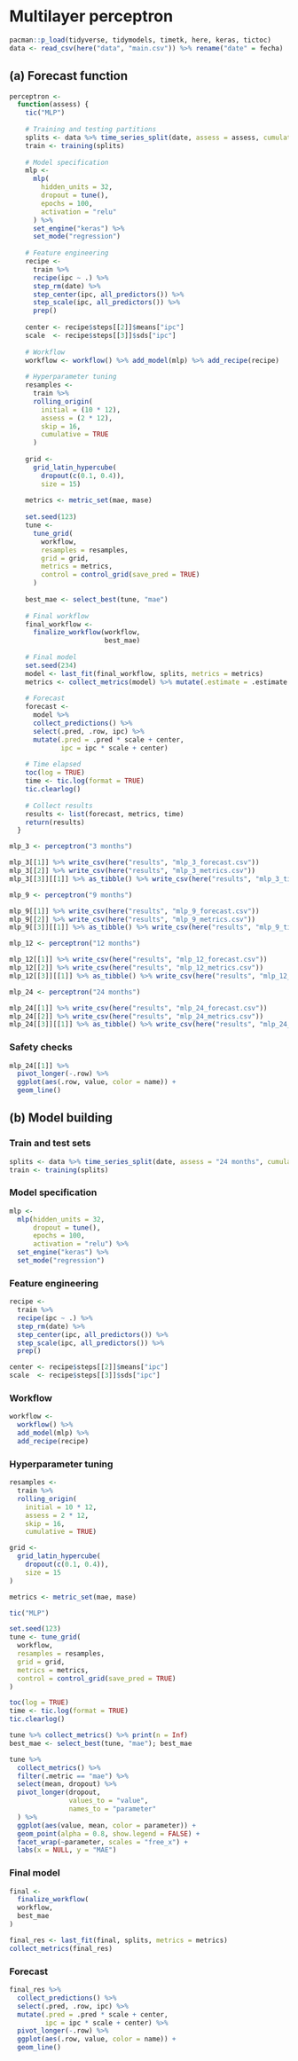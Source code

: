 # **Multilayer perceptron**

```r
pacman::p_load(tidyverse, tidymodels, timetk, here, keras, tictoc)
data <- read_csv(here("data", "main.csv")) %>% rename("date" = fecha)
```

## (a) Forecast function

```r
perceptron <-
  function(assess) {
    tic("MLP")
    
    # Training and testing partitions
    splits <- data %>% time_series_split(date, assess = assess, cumulative = TRUE)
    train <- training(splits)
    
    # Model specification
    mlp <-
      mlp(
        hidden_units = 32,
        dropout = tune(),
        epochs = 100,
        activation = "relu"
      ) %>%
      set_engine("keras") %>%
      set_mode("regression")
    
    # Feature engineering
    recipe <- 
      train %>% 
      recipe(ipc ~ .) %>% 
      step_rm(date) %>% 
      step_center(ipc, all_predictors()) %>% 
      step_scale(ipc, all_predictors()) %>% 
      prep()
    
    center <- recipe$steps[[2]]$means["ipc"]
    scale  <- recipe$steps[[3]]$sds["ipc"]
    
    # Workflow
    workflow <- workflow() %>% add_model(mlp) %>% add_recipe(recipe)
    
    # Hyperparameter tuning
    resamples <-
      train %>%
      rolling_origin(
        initial = (10 * 12),
        assess = (2 * 12),
        skip = 16,
        cumulative = TRUE
      )
    
    grid <- 
      grid_latin_hypercube(
        dropout(c(0.1, 0.4)),
        size = 15)
    
    metrics <- metric_set(mae, mase)
    
    set.seed(123)
    tune <- 
      tune_grid(
        workflow,
        resamples = resamples,
        grid = grid,
        metrics = metrics,
        control = control_grid(save_pred = TRUE)
      )
    
    best_mae <- select_best(tune, "mae")
    
    # Final workflow
    final_workflow <-
      finalize_workflow(workflow,
                        best_mae)
    
    # Final model
    set.seed(234)
    model <- last_fit(final_workflow, splits, metrics = metrics)
    metrics <- collect_metrics(model) %>% mutate(.estimate = .estimate * scale)
    
    # Forecast
    forecast <- 
      model %>% 
      collect_predictions() %>% 
      select(.pred, .row, ipc) %>%
      mutate(.pred = .pred * scale + center,
             ipc = ipc * scale + center)
    
    # Time elapsed
    toc(log = TRUE)
    time <- tic.log(format = TRUE)
    tic.clearlog()
    
    # Collect results
    results <- list(forecast, metrics, time)
    return(results)
  }
```

```r
mlp_3 <- perceptron("3 months")

mlp_3[[1]] %>% write_csv(here("results", "mlp_3_forecast.csv"))
mlp_3[[2]] %>% write_csv(here("results", "mlp_3_metrics.csv"))
mlp_3[[3]][[1]] %>% as_tibble() %>% write_csv(here("results", "mlp_3_time.csv"))
```

```r
mlp_9 <- perceptron("9 months")

mlp_9[[1]] %>% write_csv(here("results", "mlp_9_forecast.csv"))
mlp_9[[2]] %>% write_csv(here("results", "mlp_9_metrics.csv"))
mlp_9[[3]][[1]] %>% as_tibble() %>% write_csv(here("results", "mlp_9_time.csv"))
```

```r
mlp_12 <- perceptron("12 months")

mlp_12[[1]] %>% write_csv(here("results", "mlp_12_forecast.csv"))
mlp_12[[2]] %>% write_csv(here("results", "mlp_12_metrics.csv"))
mlp_12[[3]][[1]] %>% as_tibble() %>% write_csv(here("results", "mlp_12_time.csv"))
```

```r
mlp_24 <- perceptron("24 months")

mlp_24[[1]] %>% write_csv(here("results", "mlp_24_forecast.csv"))
mlp_24[[2]] %>% write_csv(here("results", "mlp_24_metrics.csv"))
mlp_24[[3]][[1]] %>% as_tibble() %>% write_csv(here("results", "mlp_24_time.csv"))
```

### Safety checks

```r
mlp_24[[1]] %>% 
  pivot_longer(-.row) %>% 
  ggplot(aes(.row, value, color = name)) +
  geom_line()
```

## (b) Model building

### Train and test sets

```r
splits <- data %>% time_series_split(date, assess = "24 months", cumulative = TRUE)
train <- training(splits)
```

### Model specification

```r
mlp <-
  mlp(hidden_units = 32,
      dropout = tune(),
      epochs = 100,
      activation = "relu") %>%
  set_engine("keras") %>% 
  set_mode("regression")
```

### Feature engineering

```r
recipe <- 
  train %>% 
  recipe(ipc ~ .) %>% 
  step_rm(date) %>% 
  step_center(ipc, all_predictors()) %>% 
  step_scale(ipc, all_predictors()) %>% 
  prep()

center <- recipe$steps[[2]]$means["ipc"]
scale  <- recipe$steps[[3]]$sds["ipc"]
```

### Workflow

```r
workflow <- 
  workflow() %>% 
  add_model(mlp) %>% 
  add_recipe(recipe)
```

### Hyperparameter tuning

```r
resamples <- 
  train %>% 
  rolling_origin(
    initial = 10 * 12,
    assess = 2 * 12,
    skip = 16,
    cumulative = TRUE)
```

```r
grid <- 
  grid_latin_hypercube(
    dropout(c(0.1, 0.4)),
    size = 15
)

metrics <- metric_set(mae, mase)
```

```r
tic("MLP")

set.seed(123)
tune <- tune_grid(
  workflow,
  resamples = resamples,
  grid = grid,
  metrics = metrics,
  control = control_grid(save_pred = TRUE)
)

toc(log = TRUE)
time <- tic.log(format = TRUE)
tic.clearlog()
```

```r
tune %>% collect_metrics() %>% print(n = Inf)
best_mae <- select_best(tune, "mae"); best_mae
```

```r
tune %>%
  collect_metrics() %>%
  filter(.metric == "mae") %>%
  select(mean, dropout) %>%
  pivot_longer(dropout,
               values_to = "value",
               names_to = "parameter"
  ) %>%
  ggplot(aes(value, mean, color = parameter)) +
  geom_point(alpha = 0.8, show.legend = FALSE) +
  facet_wrap(~parameter, scales = "free_x") +
  labs(x = NULL, y = "MAE")
```

### Final model

```r
final <- 
  finalize_workflow(
  workflow,
  best_mae
)
```

```r
final_res <- last_fit(final, splits, metrics = metrics)
collect_metrics(final_res)
```

### Forecast

```r
final_res %>%
  collect_predictions() %>% 
  select(.pred, .row, ipc) %>%
  mutate(.pred = .pred * scale + center,
         ipc = ipc * scale + center) %>% 
  pivot_longer(-.row) %>% 
  ggplot(aes(.row, value, color = name)) +
  geom_line()
```
